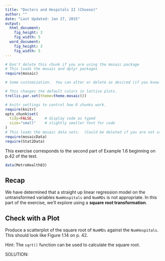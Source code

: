 ```yaml
---
title: "Doctors and Hospitals II (Choose)"
author: ""
date: "Last Updated: Jan 27, 2015"
output: 
  html_document:
    fig_height: 3
    fig_width: 5
  word_document:
    fig_height: 3
    fig_width: 5
---
```



```r
# Don't delete this chunk if you are using the mosaic package
# This loads the mosaic and dplyr packages
require(mosaic)
```

```r
# Some customization.  You can alter or delete as desired (if you know what you are doing).

# This changes the default colors in lattice plots.
trellis.par.set(theme=theme.mosaic())  

# knitr settings to control how R chunks work.
require(knitr)
opts_chunk$set(
  tidy=FALSE,     # display code as typed
  size="small"    # slightly smaller font for code
)
# This loads the mosaic data sets.  (Could be deleted if you are not using them.)
require(mosaicData)    
require(Stat2Data)
```

This exercise corresponds to the second part of Example 1.6 beginning on p.42 of the text.

```r
data(MetroHealth83)
```

## Recap

We have determined that a straight up linear regression model on the untransformed variables `NumHospitals` and `NumMDs` is not appropriate. In this part of the exercise, we'll explore using a **square root transformation**.

## Check with a Plot

Produce a scatterplot of the square root of `NumMDs` against the `NumHospitals`. This should look like Figure 1.14 on p. 42. 

Hint: The `sqrt()` function can be used to calculate the square root.

SOLUTION:

```r

```

